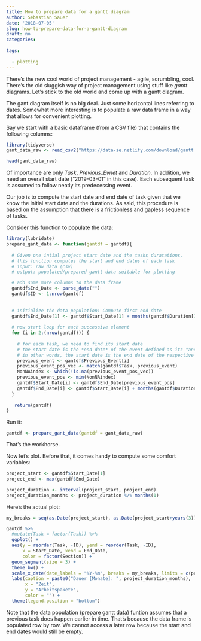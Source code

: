 ```yaml
---
title: How to prepare data for a gantt diagram
author: Sebastian Sauer
date: '2018-07-05'
slug: how-to-prepare-data-for-a-gantt-diagram
draft: no
categories:
  
tags:
  
  - plotting
---
```



There's the new cool world of project management - agile, scrumbling, cool. There's the old sluggish way of project management using stuff like *gantt* diagrams. Let's stick to the old world and come up with a gantt diagram.

The gant diagram itself is no big deal. Just some horizontal lines referring to dates. Somewhat more interesting is to populate a raw data frame in a way that allows for convenient plotting.

Say we start with a basic dataframe (from a CSV file) that contains the following columns:

```r
library(tidyverse)
gant_data_raw <- read_csv2("https://data-se.netlify.com/download/gantt.txt")
```


```r
head(gant_data_raw)
```


Of importance are only *Task*, *Previous_Evnet* and *Duration*. In addition, we need an overall start date ("2019-03-01" in this case). Each subsequent task is assumed to follow neatly its predecessing event. 

Our job is to compute the start date and end date of task given that we know the initial start date and the durations. As said, this procedure is based on the assumption that there is a frictionless and gapless sequence of tasks.


Consider this function to populate the data:

```r
library(lubridate)
prepare_gant_data <- function(gantdf = gantdf){
  
  # Given one intial project start date and the tasks duratations,
  # this function computes the start and end dates of each task
  # input: raw data (csv)
  # output: populated/prepared gantt data suitable for plotting

  # add some more columns to the data frame
  gantdf$End_Date <- parse_date("")
  gantdf$ID <- 1:nrow(gantdf)
  
 
  # initialize the data population: Compute first end date
  gantdf$End_Date[1] <- gantdf$Start_Date[1] + months(gantdf$Duration[1])
  
  # now start loop for each successive element
  for (i in 2:(nrow(gantdf))) {
    
    # for each task, we need to find its start date
    # the start date is the *end date* of the event defined as its "ancestor"
    # in other words, the start date is the end date of the respective "previous_event"
    previous_event <- gantdf$Previous_Event[i]
    previous_event_pos_vec <- match(gantdf$Task, previous_event)
    NonNAindex <- which(!is.na(previous_event_pos_vec))
    previous_event_pos <- min(NonNAindex)
    gantdf$Start_Date[i] <- gantdf$End_Date[previous_event_pos]
    gantdf$End_Date[i] <- gantdf$Start_Date[i] + months(gantdf$Duration[i])
  }
  
   return(gantdf)
}

```

Run it:

```r
gantdf <- prepare_gant_data(gantdf = gant_data_raw)
```


That's the workhorse.

Now let's plot. Before that, it comes handy to compute some comfort variables:

```r
project_start <- gantdf$Start_Date[1]
project_end <- max(gantdf$End_Date)

project_duration <- interval(project_start, project_end)
project_duration_months <- project_duration %/% months(1)
```


Here's the actual plot:

```r
my_breaks = seq(as.Date(project_start), as.Date(project_start+years(3)), by="1 year")

gantdf %>% 
  #mutate(Task = factor(Task)) %>%
  ggplot() +
  aes(y = reorder(Task, -ID), yend = reorder(Task, -ID), 
      x = Start_Date, xend = End_Date,
      color = factor(Section)) +
  geom_segment(size = 3) +
  theme_bw() +
  scale_x_date(date_labels = "%Y-%m", breaks = my_breaks, limits = c(project_start, project_start+years(3)) ) +
  labs(caption = paste0("Dauer [Monate]: ", project_duration_months),
       x = "Zeit",
       y = "Arbeitspakete",
       color = "") +
  theme(legend.position = "bottom")
```


Note that the data population (prepare gantt data) funtion assumes that a previous task does happen earlier in time. That's because the data frame is populated row by row. We cannot access a later row because the start and end dates would still be empty.
